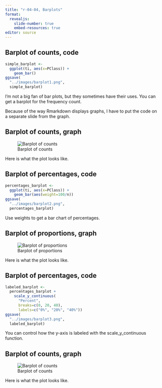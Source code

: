 ```yaml
---
title: "r-04-04, Barplots"
format: 
  revealjs:
    slide-number: true
    embed-resources: true
editor: source
---
```


## Barplot of counts, code

```r
simple_barplot <- 
  ggplot(ti, aes(x=PClass)) + 
    geom_bar()
ggsave(
  "../images/barplot1.png", 
  simple_barplot)
```

::: notes

I'm not a big fan of bar plots, but they sometimes have their uses. You can get a barplot for the frequency count.

Because of the way Rmarkdown displays graphs, I have to put the code on a separate slide from the graph.

:::

## Barplot of counts, graph

![Barplot of counts](../images/barplot1.png)

::: notes

Here is what the plot looks like.

:::


## Barplot of percentages, code

```r
percentages_barplot <- 
  ggplot(ti, aes(x=PClass)) + 
    geom_bar(aes(weight=100/n))
ggsave(
  "../images/barplot2.png", 
  percentages_barplot)
```

::: notes

Use weights to get a bar chart of percentages.

:::

## Barplot of proportions, graph

![Barplot of proportions](../images/barplot2.png)

::: notes

Here is what the plot looks like.

:::

## Barplot of percentages, code

```r
labeled_barplot <- 
  percentages_barplot +
    scale_y_continuous(
      "Percent", 
      breaks=c(0, 20, 40), 
      labels=c("0%", "20%", "40%"))
ggsave(
  "../images/barplot3.png", 
  labeled_barplot)
```

::: notes

You can control how the y-axis is labeled with the scale_y_continuous function.

:::

## Barplot of counts, graph

![Barplot of counts](../images/barplot3.png)

::: notes

Here is what the plot looks like.

:::

